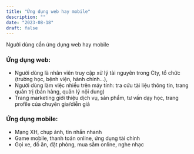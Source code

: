 ```yaml
---
title: "Ứng dụng web hay mobile"
description: ""
date: "2023-08-18"
draft: false
---
```


Người dùng cần ứng dụng web hay mobile

### Ứng dụng web:

- Người dùng là nhân viên truy cập xử lý tài nguyên trong Cty, tổ chức (trường học, bệnh viện, hành chính...),
- Người dùng làm việc nhiều trên máy tính: tra cứu tài liệu thông tin, trang quản trị (bán hàng, quản lý nội dung)
- Trang marketing giới thiệu dịch vụ, sản phẩm, tư vấn dạy học, trang profile của chuyên gia/diễn giả

### Ứng dụng mobile:

- Mạng XH, chụp ảnh, tin nhắn nhanh
- Game mobile, thanh toán online, ứng dụng tài chính
- Gọi xe, đồ ăn, đặt phòng, mua sắm online, nghe nhạc
